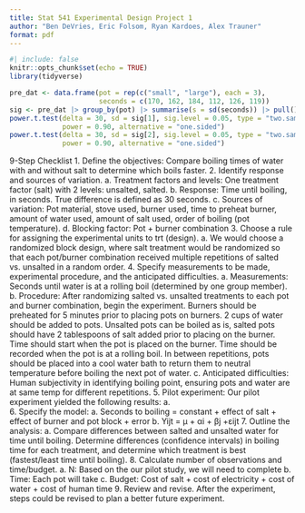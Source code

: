 ```yaml
---
title: Stat 541 Experimental Design Project 1
author: "Ben DeVries, Eric Folsom, Ryan Kardoes, Alex Trauner"
format: pdf
---
```


```r
#| include: false
knitr::opts_chunk$set(echo = TRUE)
library(tidyverse)
```

```r
pre_dat <- data.frame(pot = rep(c("small", "large"), each = 3),
                      seconds = c(170, 162, 184, 112, 126, 119))
sig <- pre_dat |> group_by(pot) |> summarise(s = sd(seconds)) |> pull()
power.t.test(delta = 30, sd = sig[1], sig.level = 0.05, type = "two.sample",
             power = 0.90, alternative = "one.sided")
power.t.test(delta = 30, sd = sig[2], sig.level = 0.05, type = "two.sample",
             power = 0.90, alternative = "one.sided")
```

9-Step Checklist
1.	Define the objectives: Compare boiling times of water with and without salt to determine which boils faster. 
2.	Identify response and sources of variation. 
    a.	Treatment factors and levels: One treatment factor (salt) with 2 levels: unsalted, salted. 
    b.	Response: Time until boiling, in seconds. True difference is defined as 30 seconds.
    c.	Sources of variation: Pot material, stove used, burner used, time to preheat burner, amount of water used, amount of salt used, order of boiling (pot temperature).
    d.	Blocking factor: Pot + burner combination
3.	Choose a rule for assigning the experimental units to trt (design). 
    a.	We would choose a randomized block design, where salt treatment would be randomized so that each pot/burner combination received multiple repetitions of salted vs. unsalted in a random order.
4.	Specify measurements to be made, experimental procedure, and the anticipated difficulties. 
    a.	Measurements: Seconds until water is at a rolling boil (determined by one group member). 
    b.	Procedure: After randomizing salted vs. unsalted treatments to each pot and burner combination, begin the experiment. Burners should be preheated for 5 minutes prior to placing pots on burners. 2 cups of water should be added to pots. Unsalted pots can be boiled as is, salted pots should have 2 tablespoons of salt added prior to placing on the burner. Time should start when the pot is placed on the burner. Time should be recorded when the pot is at a rolling boil. In between repetitions, pots should be placed into a cool water bath to return them to neutral temperature before boiling the next pot of water.
    c.	Anticipated difficulties: Human subjectivity in identifying boiling point, ensuring pots and water are at same temp for different repetitions. 
5.	Pilot experiment: Our pilot experiment yielded the following results:
    a.	
6.	Specify the model: 
    a.	Seconds to boiling = constant + effect of salt + effect of burner and pot block + error 
    b.	Yijt = µ + αi + βj +εijt
7.	Outline the analysis: 
    a.	Compare differences between salted and unsalted water for time until boiling. Determine differences (confidence intervals) in boiling time for each treatment, and determine which treatment is best (fastest/least time until boiling). 
8.	Calculate number of observations and time/budget. 
    a.	N: Based on the our pilot study, we will need to complete
    b.	Time: Each pot will take 
    c.	Budget: Cost of salt + cost of electricity + cost of water + cost of human time 
9.	Review and revise. After the experiment, steps could be revised to plan a better future experiment. 


